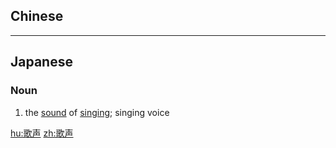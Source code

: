 {{also|歌聲}}
==Chinese==
{{zh-see|歌聲}}

----

==Japanese==
{{ja-kanjitab|うた|こえ|k2=ごえ|r=y|yomi=k}}

===Noun===
{{ja-noun|うたごえ|kyu=歌聲|hhira=うたこゑ}}

# the [[sound]] of [[singing]]; singing voice

[[hu:歌声]]
[[zh:歌声]]
